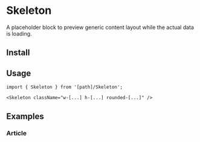 
# Skeleton

A placeholder block to preview generic content layout while the actual data is loading.

<Box>
  <div className="flex flex-col gap-2 justify-center">
    <Skeleton className="w-[128px] h-[24px] rounded-xs" />
    <Skeleton className="w-[96px] h-[16px] rounded-xs" />
  </div>
</Box>

## Install

<FileSource path="@/foundations/components/Skeleton" />

## Usage

```tsx copy
import { Skeleton } from '[path]/Skeleton';
```

```tsx copy
<Skeleton className="w-[...] h-[...] rounded-[...]" />
```

## Examples

### Article

<ComponentPreview path="@/foundations/components/Skeleton/examples/SkeletonArticle" />
